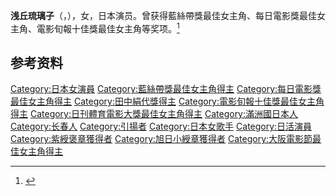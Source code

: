 '''浅丘琉璃子'''（{{jpn|j=浅丘 ルリ子|hg=あさおか ルリこ|rm=Asaoka Ruriko}}，{{bd|1940年|7月2日|}}），女，日本演员。曾获得藍絲帶獎最佳女主角、每日電影獎最佳女主角、電影旬報十佳獎最佳女主角等奖项。<ref>{{cite web|url= http://www.aa.alpha-net.ne.jp/kinuyo21/kinuyosho.htm|title= 田中絹代賞とは|access-date= 2021-04-08|work= 田中絹代メモリアル協会|archive-date= 2008-12-10|archive-url= https://web.archive.org/web/20081210032517/http://www.aa.alpha-net.ne.jp/kinuyo21/kinuyosho.htm|dead-url= no}}</ref>

== 参考资料 ==
{{reflist}}

{{藍絲帶獎最佳女主角}}
{{每日電影獎最佳女主角}}
{{田中絹代獎}}
{{電影旬報十佳獎最佳女主角}}
{{日刊體育電影大獎最佳女主角獎}}
{{大阪電影節最佳女主角}}
{{金箭獎圖形獎}}

{{Authority control}}
{{DEFAULTSORT:Asaoka Ruriko}}

[[Category:日本女演員|Category:日本女演員]]
[[Category:藍絲帶獎最佳女主角得主|Category:藍絲帶獎最佳女主角得主]]
[[Category:每日電影獎最佳女主角得主|Category:每日電影獎最佳女主角得主]]
[[Category:田中絹代獎得主|Category:田中絹代獎得主]]
[[Category:電影旬報十佳獎最佳女主角得主|Category:電影旬報十佳獎最佳女主角得主]]
[[Category:日刊體育電影大獎最佳女主角得主|Category:日刊體育電影大獎最佳女主角得主]]
[[Category:滿洲國日本人|Category:滿洲國日本人]]
[[Category:长春人|Category:长春人]]
[[Category:引揚者|Category:引揚者]]
[[Category:日本女歌手|Category:日本女歌手]]
[[Category:日活演員|Category:日活演員]]
[[Category:紫綬褒章獲得者|Category:紫綬褒章獲得者]]
[[Category:旭日小綬章獲得者|Category:旭日小綬章獲得者]]
[[Category:大阪電影節最佳女主角得主|Category:大阪電影節最佳女主角得主]]